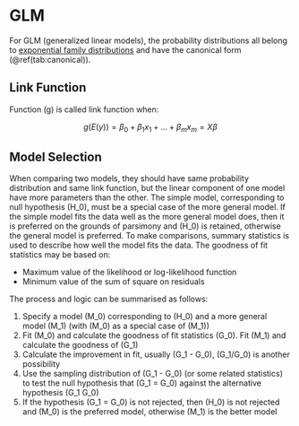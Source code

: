 # GLM

For GLM (generalized linear models), the probability distributions all belong to [exponential family distributions](#efd) and have the canonical form (\@ref(tab:canonical)).

## Link Function

Function \(g\) is called link function when:

$$
g(E(y)) = \beta_0 + \beta_1x_1 + ... + \beta_mx_m = X\beta
$$

## Model Selection

When comparing two models, they should have same probability distribution and same link function, but the linear component of one model have more parameters than the other. The simple model, corresponding to null hypothesis \(H_0\), must be a special case of the more general model. If the simple model fits the data well as the more general model does, then it is preferred on the grounds of parsimony and \(H_0\) is retained, otherwise the general model is preferred. To make comparisons, summary statistics is used to describe how well the model fits the data. The goodness of fit statistics may be based on:

* Maximum value of the likelihood  or log-likelihood function
* Minimum value of the sum of square on residuals

The process and logic can be summarised as follows:

1. Specify a model \(M_0\) corresponding to \(H_0\) and a more general model \(M_1\) (with \(M_0\) as a special case of \(M_1\))
2. Fit \(M_0\) and calculate the goodness of fit statistics \(G_0\). Fit \(M_1\) and calculate the goodness of \(G_1\)
3. Calculate the improvement in fit, usually \(G_1 - G_0\), \(G_1/G_0\) is another possibility
4. Use the sampling distribution of \(G_1 - G_0\) (or some related statistics) to test the null hypothesis that \(G_1 = G_0\) against the alternative hypothesis \(G_1 \ne G_0\)
5. If the hypothesis \(G_1 = G_0\) is not rejected, then \(H_0\) is not rejected and \(M_0\) is the preferred model, otherwise \(M_1\) is the better model
